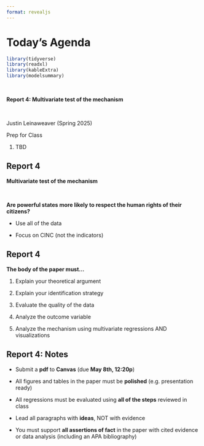 ```yaml
---
format: revealjs
---
```


# Today's Agenda {background-image="Images/background-data_blue_v3.png"}

```r
library(tidyverse)
library(readxl)
library(kableExtra)
library(modelsummary)
```

<br>

::: {.r-fit-text}
**Report 4: Multivariate test of the mechanism**
:::

<br>

::: r-stack
Justin Leinaweaver (Spring 2025)
:::

::: notes
Prep for Class

1. TBD

:::


## Report 4 {background-image="Images/background-slate_v2.png" .center}

::: {.r-fit-text}
**Multivariate test of the mechanism**
:::

<br>

**Are powerful states more likely to respect the human rights of their citizens?**

- Use all of the data

- Focus on CINC (not the indicators)



## Report 4 {background-image="Images/background-slate_v2.png" .center}

::: {.r-fit-text}
**The body of the paper must...**
:::

1. Explain your theoretical argument

2. Explain your identification strategy

3. Evaluate the quality of the data

4. Analyze the outcome variable

5. Analyze the mechanism using multivariate regressions AND visualizations




## Report 4: Notes {background-image="Images/background-slate_v2.png" .center}

- Submit a **pdf** to **Canvas** (due **May 8th, 12:20p**)

- All figures and tables in the paper must be **polished** (e.g. presentation ready)

- All regressions must be evaluated using **all of the steps** reviewed in class

- Lead all paragraphs with **ideas**, NOT with evidence

- You must support **all assertions of fact** in the paper with cited evidence or data analysis (including an APA bibliography)
